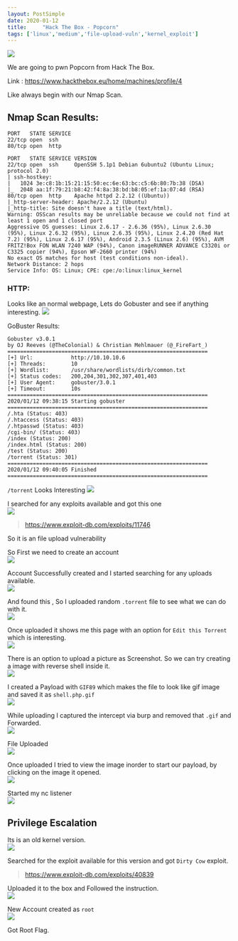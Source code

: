 ```yaml
---
layout: PostSimple
date: 2020-01-12
title:     "Hack The Box - Popcorn"
tags: ['linux','medium','file-upload-vuln','kernel_exploit']
---
```


![](https://raw.githubusercontent.com/ghostbyt3/ghostbyt3.github.io/master/public/static/images/htb-popcorn/1.png)

We are going to pwn Popcorn from Hack The Box.

Link : <https://www.hackthebox.eu/home/machines/profile/4>


Like always begin with our Nmap Scan.

## Nmap Scan Results:

```
PORT   STATE SERVICE
22/tcp open  ssh
80/tcp open  http

PORT   STATE SERVICE VERSION
22/tcp open  ssh     OpenSSH 5.1p1 Debian 6ubuntu2 (Ubuntu Linux; protocol 2.0)
| ssh-hostkey: 
|   1024 3e:c8:1b:15:21:15:50:ec:6e:63:bc:c5:6b:80:7b:38 (DSA)
|_  2048 aa:1f:79:21:b8:42:f4:8a:38:bd:b8:05:ef:1a:07:4d (RSA)
80/tcp open  http    Apache httpd 2.2.12 ((Ubuntu))
|_http-server-header: Apache/2.2.12 (Ubuntu)
|_http-title: Site doesn't have a title (text/html).
Warning: OSScan results may be unreliable because we could not find at least 1 open and 1 closed port
Aggressive OS guesses: Linux 2.6.17 - 2.6.36 (95%), Linux 2.6.30 (95%), Linux 2.6.32 (95%), Linux 2.6.35 (95%), Linux 2.4.20 (Red Hat 7.2) (95%), Linux 2.6.17 (95%), Android 2.3.5 (Linux 2.6) (95%), AVM FRITZ!Box FON WLAN 7240 WAP (94%), Canon imageRUNNER ADVANCE C3320i or C3325 copier (94%), Epson WF-2660 printer (94%)
No exact OS matches for host (test conditions non-ideal).
Network Distance: 2 hops
Service Info: OS: Linux; CPE: cpe:/o:linux:linux_kernel
```

### HTTP:

Looks like an normal webpage, Lets do Gobuster and see if anything interesting.
![](https://raw.githubusercontent.com/ghostbyt3/ghostbyt3.github.io/master/public/static/images/htb-popcorn/2.png)

GoBuster Results:
```
Gobuster v3.0.1
by OJ Reeves (@TheColonial) & Christian Mehlmauer (@_FireFart_)
===============================================================
[+] Url:            http://10.10.10.6
[+] Threads:        10
[+] Wordlist:       /usr/share/wordlists/dirb/common.txt
[+] Status codes:   200,204,301,302,307,401,403
[+] User Agent:     gobuster/3.0.1
[+] Timeout:        10s
===============================================================
2020/01/12 09:38:15 Starting gobuster
===============================================================
/.hta (Status: 403)
/.htaccess (Status: 403)
/.htpasswd (Status: 403)
/cgi-bin/ (Status: 403)
/index (Status: 200)
/index.html (Status: 200)
/test (Status: 200)
/torrent (Status: 301)
===============================================================
2020/01/12 09:40:05 Finished
===============================================================
```


``/torrent`` Looks Interesting
![](https://raw.githubusercontent.com/ghostbyt3/ghostbyt3.github.io/master/public/static/images/htb-popcorn/3.png)

I searched for any exploits available and got this one<br/>
![](https://raw.githubusercontent.com/ghostbyt3/ghostbyt3.github.io/master/public/static/images/htb-popcorn/4.png)

> https://www.exploit-db.com/exploits/11746

So it is an file upload vulnerability

So First we need to create an account <br/>
![](https://raw.githubusercontent.com/ghostbyt3/ghostbyt3.github.io/master/public/static/images/htb-popcorn/5.png)

Account Successfully created and I started searching for any uploads available.<br/>
![](https://raw.githubusercontent.com/ghostbyt3/ghostbyt3.github.io/master/public/static/images/htb-popcorn/6.png)

And found this , So I uploaded random ``.torrent`` file to see what we can do with it.<br/>
![](https://raw.githubusercontent.com/ghostbyt3/ghostbyt3.github.io/master/public/static/images/htb-popcorn/7.png)

Once uploaded it shows me this page with an option for ``Edit this Torrent`` which is interesting.<br/>
![](https://raw.githubusercontent.com/ghostbyt3/ghostbyt3.github.io/master/public/static/images/htb-popcorn/8.png)

There is an option to upload a picture as Screenshot. So we can try creating a image with reverse shell inside it.<br/>
![](https://raw.githubusercontent.com/ghostbyt3/ghostbyt3.github.io/master/public/static/images/htb-popcorn/9.png)

I created a Payload with ``GIF89`` which makes the file to look like gif image and saved it as ``shell.php.gif``<br/>
![](https://raw.githubusercontent.com/ghostbyt3/ghostbyt3.github.io/master/public/static/images/htb-popcorn/10.png)

While uploading I captured the intercept via burp and removed that ``.gif`` and Forwarded.<br/>
![](https://raw.githubusercontent.com/ghostbyt3/ghostbyt3.github.io/master/public/static/images/htb-popcorn/11.png)

File Uploaded<br/>
![](https://raw.githubusercontent.com/ghostbyt3/ghostbyt3.github.io/master/public/static/images/htb-popcorn/12.png)

Once uploaded I tried to view the image inorder to start our payload, by clicking on the image it opened. <br/>
![](https://raw.githubusercontent.com/ghostbyt3/ghostbyt3.github.io/master/public/static/images/htb-popcorn/13.png)

Started my nc listener<br/>
![](https://raw.githubusercontent.com/ghostbyt3/ghostbyt3.github.io/master/public/static/images/htb-popcorn/14.png)

## Privilege Escalation

Its is an old kernel version.<br/>
![](https://raw.githubusercontent.com/ghostbyt3/ghostbyt3.github.io/master/public/static/images/htb-popcorn/15.png)

Searched for the exploit available for this version and got ``Dirty Cow`` exploit.<br/>
> https://www.exploit-db.com/exploits/40839

Uploaded it to the box and Followed the instruction.<br/>
![](https://raw.githubusercontent.com/ghostbyt3/ghostbyt3.github.io/master/public/static/images/htb-popcorn/16.png)

New Account created as ``root``<br/>
![](https://raw.githubusercontent.com/ghostbyt3/ghostbyt3.github.io/master/public/static/images/htb-popcorn/17.png)

Got Root Flag.
 


